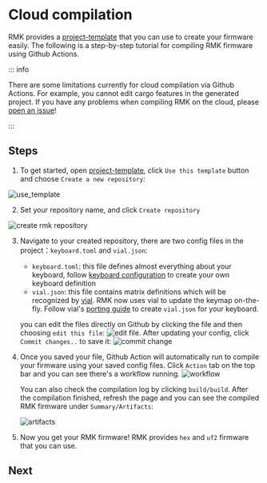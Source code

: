 # Cloud compilation

RMK provides a [project-template](https://github.com/HaoboGu/rmk-project-template) that you can use to create your firmware easily. The following is a step-by-step tutorial for compiling RMK firmware using Github Actions.

::: info

There are some limitations currently for cloud compilation via Github Actions. For example, you cannot edit cargo features in the generated project. If you have any problems when compiling RMK on the cloud, please [open an issue](https://github.com/HaoboGu/rmk/issues/new)!

:::

## Steps

1. To get started, open [project-template](https://github.com/HaoboGu/rmk-project-template), click `Use this template` button and choose `Create a new repository`:

![use_template](../../../images/use_template.png)

2. Set your repository name, and click `Create repository`

![create rmk repository](../../../images/create_repository.png)

3. Navigate to your created repository, there are two config files in the project：`keyboard.toml` and `vial.json`:
   - `keyboard.toml`: this file defines almost everything about your keyboard, follow [keyboard configuration](/docs/features/keyboard_configuration.md) to create your own keyboard definition
   - `vial.json`: this file contains matrix definitions which will be recognized by [vial](https://get.vial.today/). RMK now uses vial to update the keymap on-the-fly. Follow vial's [porting guide](https://get.vial.today/docs/porting-to-via.html) to create `vial.json` for your keyboard.

   you can edit the files directly on Github by clicking the file and then choosing `edit this file`: ![edit file](../../../images/edit_config_file.png). After updating your config, click `Commit changes..` to save it: ![commit change](../../../images/commit_changes.png)

4. Once you saved your file, Github Action will automatically run to compile your firmware using your saved config files. Click `Action` tab on the top bar and you can see there's a workflow running. ![workflow](../../../images/workflow.png)

   You can also check the compilation log by clicking `build/build`. After the compilation finished, refresh the page and you can see the compiled RMK firmware under `Summary/Artifacts`:

   ![artifacts](../../../images/artifacts.png)

5. Now you get your RMK firmware! RMK provides `hex` and `uf2` firmware that you can use. 

## Next


<div style={{ display: "grid", gridTemplateColumns: "repeat(1, 1fr)", gap: "20px"}}>
<LinkCard
      href="../flash_firmware"
      title="️Flashing Firmware"
      description="Flash the firmware to your microcontroller"
/>
</div>